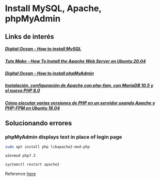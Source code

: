# Install MySQL, Apache, phpMyAdmin
## Links de interés
##### [Digital Ocean - How to install MySQL](https://www.digitalocean.com/community/tutorials/how-to-install-mysql-on-ubuntu-20-04-es)
##### [Tuts Make - How To Install the Apache Web Server on Ubuntu 20.04](https://www.tutsmake.com/how-to-install-the-apache-web-server-on-ubuntu-20-04/)
##### [Digital Ocean - How to install phpMyAdmin](https://www.digitalocean.com/community/tutorials/how-to-install-and-secure-phpmyadmin-on-ubuntu-20-04-es)

##### [Instalación, configuración de Apache con php-fpm, con MariaDB 10.5 y el nuevo PHP 8.0](https://guidocutipa.blog.bo/instalacon-configuracion-de-apache-con-php-fpm-con-mariadb-10-5-y-el-nuevo-php-8-0/)
##### [Cómo ejecutar varias versiones de PHP en un servidor usando Apache y PHP-FPM en Ubuntu 18.04](https://www.digitalocean.com/community/tutorials/how-to-run-multiple-php-versions-on-one-server-using-apache-and-php-fpm-on-ubuntu-18-04-es)

## Solucionando errores
### phpMyAdmin displays text in place of login page
```bash
sudo apt install php libapache2-mod-php
```
```bash
a2enmod php7.3
```
```bash
systemctl restart apache2
```

Reference [here](https://stackoverflow.com/questions/38562090/phpmyadmin-displays-text-in-place-of-login-page)